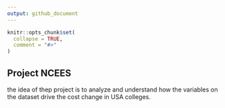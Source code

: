 ```yaml
---
output: github_document
---
```


<!-- README.md is generated from README.Rmd. Please edit that file -->

```r
knitr::opts_chunk$set(
  collapse = TRUE,
  comment = "#>"
)
```

## Project NCEES

the idea of thep project is to analyze and understand how the variables on the dataset drive the cost change in USA colleges. 

